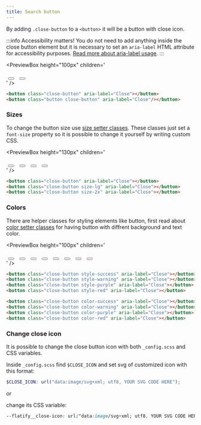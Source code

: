 ```yaml
---
title: Search button
---
```



By adding `.close-button` to a `<button>` it will be a button with close icon.

:::info Accessibility matters!
You do not need to add anything inside the close button element but it is necessary to set an `aria-label` HTML attribute for accessibility purposes. [Read more about aria-label usage](https://developer.mozilla.org/en-US/docs/Web/Accessibility/ARIA/ARIA_Techniques/Using_the_aria-label_attribute).
:::

<PreviewBox
	height="100px"
	children='
<!DOCTYPE html>
<html lang="en">
	<head>
		<meta charset="UTF-8" />
		<meta http-equiv="X-UA-Compatible" content="IE=edge" />
		<meta name="viewport" content="width=device-width, initial-scale=1.0" />
		<link rel="stylesheet" href="https://raw.githack.com/amir2mi/FlatifyCSS/master/dist/css/flatify-min.css" />
		<title>Close button</title>
		<style>
			.close-button{
				margin: 0 5px !important;
			}
		</style>
	</head>
	<body>
        <div class="flex-center">
			<button class="close-button" aria-label="Close"/></button>
			<button class="button close-button" aria-label="Close"/></button>
		</div>
	</body>
</html>
'
/>

```html title="index.html"
<button class="close-button" aria-label="Close"></button>
<button class="button close-button" aria-label="Close"/></button>
```

### Sizes

To change the button size use [size setter classes](/docs/helpers/size-setters).
These classes just set a `font-size` property so it is possible to change it yourself by writing custom CSS.

<PreviewBox
	height="130px"
	children='
<!DOCTYPE html>
<html lang="en">
	<head>
		<meta charset="UTF-8" />
		<meta http-equiv="X-UA-Compatible" content="IE=edge" />
		<meta name="viewport" content="width=device-width, initial-scale=1.0" />
		<link rel="stylesheet" href="https://raw.githack.com/amir2mi/FlatifyCSS/master/dist/css/flatify-min.css" />
		<title>Close button</title>
		<style>
			.close-button{
				margin: 0 5px !important;
			}
		</style>
	</head>
	<body>
        <div class="flex-center">
			<button class="close-button size-xs" aria-label="Close"></button>
			<button class="close-button size-lg" aria-label="Close"></button>
			<button class="close-button size-2x" aria-label="Close"></button>
			<button class="close-button size-3x" aria-label="Close"></button>
		</div>
	</body>
</html>
'
/>

```html title="index.html"
<button class="close-button" aria-label="Close"></button>
<button class="close-button size-lg" aria-label="Close"></button>
<button class="close-button size-2x" aria-label="Close"></button>
```

### Colors

There are helper classes for styling elements like button, first read about [color setter classes](/docs/helpers/color-setters) for having button with diffrent background and text color.

<PreviewBox
	height="100px"
	children='
<!DOCTYPE html>
<html lang="en">
	<head>
		<meta charset="UTF-8" />
		<meta http-equiv="X-UA-Compatible" content="IE=edge" />
		<meta name="viewport" content="width=device-width, initial-scale=1.0" />
		<link rel="stylesheet" href="https://raw.githack.com/amir2mi/FlatifyCSS/master/dist/css/flatify-min.css" />
		<title>Close button</title>
		<style>
			.close-button{
				margin: 0 5px !important;
			}
		</style>
	</head>
	<body>
        <div class="flex-center" style="flex-wrap: wrap">
			<button class="close-button style-success" aria-label="Close"></button>
			<button class="close-button style-warning" aria-label="Close"></button>
			<button class="close-button style-purple" aria-label="Close"></button>
			<button class="close-button style-red" aria-label="Close"/></button>
			<button class="close-button color-success" aria-label="Close"></button>
			<button class="close-button color-warning" aria-label="Close"></button>
			<button class="close-button color-purple" aria-label="Close"></button>
			<button class="close-button color-red" aria-label="Close"></button>
		</div>
	</body>
</html>
'
/>

```html title="index.html"
<button class="close-button style-success" aria-label="Close"></button>
<button class="close-button style-warning" aria-label="Close"></button>
<button class="close-button style-purple" aria-label="Close"></button>
<button class="close-button style-red" aria-label="Close"></button>

<button class="close-button color-success" aria-label="Close"></button>
<button class="close-button color-warning" aria-label="Close"></button>
<button class="close-button color-purple" aria-label="Close"></button>
<button class="close-button color-red" aria-label="Close"></button>
```

### Change close icon

It is possible to change the close button icon with both `_config.scss` and CSS variables.

Inside `_config.scss` find `$CLOSE_ICON` and set svg of customized icon with this format:

```scss title="_config.scss"
$CLOSE_ICON: url("data:image/svg+xml; utf8, YOUR SVG CODE HERE");
```

or

change its CSS variable:

```css title="style.css"
--flatify__close-icon: url("data:image/svg+xml; utf8, YOUR SVG CODE HERE");
```
